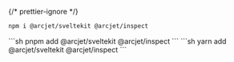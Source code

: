 
{/* prettier-ignore */}
<SelectableContent client:load syncKey="packageManager">
<Fragment slot="npm">
```sh
npm i @arcjet/sveltekit @arcjet/inspect
```
</Fragment>
<Fragment slot="pnpm">
```sh
pnpm add @arcjet/sveltekit @arcjet/inspect
```
</Fragment>
<Fragment slot="yarn">
```sh
yarn add @arcjet/sveltekit @arcjet/inspect
```
</Fragment>
</SelectableContent>
